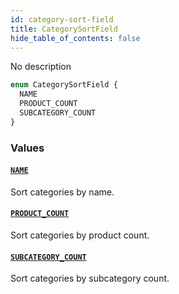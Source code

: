 ```yaml
---
id: category-sort-field
title: CategorySortField
hide_table_of_contents: false
---
```


No description

```graphql
enum CategorySortField {
  NAME
  PRODUCT_COUNT
  SUBCATEGORY_COUNT
}
```

### Values

#### [`NAME`](#)

Sort categories by name.

#### [`PRODUCT_COUNT`](#)

Sort categories by product count.

#### [`SUBCATEGORY_COUNT`](#)

Sort categories by subcategory count.
